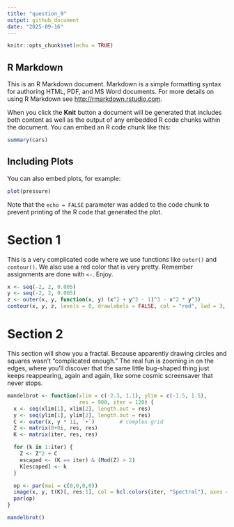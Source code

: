 ```yaml
---
title: "question_9"
output: github_document
date: "2025-09-16"
---
```


```r
knitr::opts_chunk$set(echo = TRUE)
```

## R Markdown

This is an R Markdown document. Markdown is a simple formatting syntax for authoring HTML, PDF, and MS Word documents. For more details on using R Markdown see <http://rmarkdown.rstudio.com>.

When you click the **Knit** button a document will be generated that includes both content as well as the output of any embedded R code chunks within the document. You can embed an R code chunk like this:

```r
summary(cars)
```

## Including Plots

You can also embed plots, for example:

```r
plot(pressure)
```

Note that the `echo = FALSE` parameter was added to the code chunk to prevent printing of the R code that generated the plot.

# Section 1
This is a very complicated code where we use functions like `outer()` and `contour()`. We also use a red color that is very pretty. Remember assignments are done with `<-`. Enjoy.
```r
x <- seq(-2, 2, 0.005)
y <- seq(-2, 2, 0.005)
z <- outer(x, y, function(x, y) (x^2 + y^2 - 1)^3 - x^2 * y^3)
contour(x, y, z, levels = 0, drawlabels = FALSE, col = "red", lwd = 3, asp = 1, axes = FALSE)
```


# Section 2

This section will show you a fractal. Because apparently drawing circles and squares wasn’t “complicated enough.” The real fun is zooming in on the edges, where you’ll discover that the same little bug-shaped thing just keeps reappearing, again and again, like some cosmic screensaver that never stops.

```r
mandelbrot <- function(xlim = c(-2.3, 1.1), ylim = c(-1.5, 1.5),
                       res = 900, iter = 120) {
  x <- seq(xlim[1], xlim[2], length.out = res)
  y <- seq(ylim[1], ylim[2], length.out = res)
  C <- outer(x, y * 1i, `+`)        # complex grid
  Z <- matrix(0+0i, res, res)
  K <- matrix(iter, res, res)

  for (k in 1:iter) {
    Z <- Z^2 + C
    escaped <- (K == iter) & (Mod(Z) > 2)
    K[escaped] <- k
  }

  op <- par(mai = c(0,0,0,0))
  image(x, y, t(K)[, res:1], col = hcl.colors(iter, "Spectral"), axes = FALSE)
  par(op)
}

mandelbrot()
```

